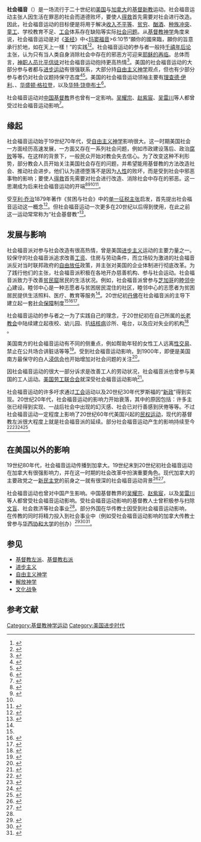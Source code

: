 '''社会福音'''（{{lang-en|Social Gospel}}）是一场流行于二十世纪初[[美国|美国]]与[[加拿大|加拿大]]的[[基督教|基督]][[新教|新教]]运动。社会福音运动主张人因生活在罪恶的社会而道德败坏，要使人[[得救|得救]]首先需要对社会进行改造。因此，社会福音运动的目标便是将{{le|基督教伦理|Christian ethics|基督教中的伦理}}用于解决[[收入不平等|收入不平等]]、[[贫穷|贫穷]]、[[酗酒|酗酒]]、[[种族冲突|种族冲突]]、[[童工|童工]]、学校教育不足、[[工会|工会]]体系存在缺陷等实际[[社会问题|社会问题]]。从[[基督教神学|基督教神学]]角度来说，社会福音运动是对《[[圣经|圣经]]》中<[[玛窦福音|玛窦福音]]>6:10节“願你的國來臨，願你的旨意承行於地，如在天上一樣！”的实践<ref name=Wang2006>{{cite book|author=王旭|title=美国城市发展模式: 从城市化到大都市区化|url=https://books.google.com/books?id=ELt4fH6h7GMC&pg=PA140|year=2006|publisher=清华大学出版社有限公司|isbn=978-7-302-12010-0|page=140}}</ref><ref>{{cite book|last=Tichi|first=Cecelia|year=2009|title=Civic Passions: Seven Who Launched Progressive America (and What They Teach Us)|location=Chapel Hill, North Carolina|publisher=University of North Carolina Press|isbn=978-0-8078-3300-1|url=https://archive.org/details/civicpassionssev0000tich|pages=206, 220–221}}</ref>。社会福音运动的参与者一般持[[千禧年后论|千禧年后论]]主张，认为只有当人类自身消除社会中存在的邪恶方可迎来[[耶稣再临|耶稣的再临]]。总体而言，[[神职人员|神职人员]]比[[平信徒|平信徒]]对社会福音运动抱持更高热情<ref>{{cite book|last=Gill|first=Jill K.|year=2011|title=Embattled Ecumenism: The National Council of Churches, the Vietnam War, and the Trials of the Protestant Left|location=DeKalb, Illinois|publisher=Northern Illinois University Press|isbn=978-0-87580-443-9|pages=33}}</ref>。美国的社会福音运动的大部分参与者都与[[進步主義#美國|进步运动]]有很强联系，大部分持[[自由主义神学|自由主义神学]]观点，但也有少部分参与者仍对社会议题持保守态度<ref>{{cite book|last=White|first=Ronald C.|year=1990|title=Liberty and Justice for All: Racial Reform and the Social Gospel (1877–1925)|url=https://archive.org/details/libertyjusticefo0000whit}}</ref><ref>{{cite book|last=Ahlstrom|first=Sydney E.|year=1974|title=A Religious History of the American People}}</ref>。美国的社会福音运动领袖主要有[[理查德·伊利|理查德·伊利]]、{{le|约西亚·斯特朗|Josiah Strong}}、[[华盛顿·格拉登|华盛顿·格拉登]]，以及[[华特·饶申布士|华特·饶申布士]]<ref>{{cite journal|last=Muller|first=Dorothea R.|year=1959|title=The Social Philosophy of Josiah Strong: Social Christianity and American Progressivism|url=https://archive.org/details/sim_church-history_1959-06_28_2/page/183|journal=Church History|volume=28|issue=2|pages=183–201|doi=10.2307/3161456|issn=1755-2613|jstor=3161456}}</ref>。

社会福音运动对[[中国基督教|中国基督教]]界也曾有一定影响。[[吴耀宗|吴耀宗]]、[[赵紫宸|赵紫宸]]、[[吴雷川|吴雷川]]等人都曾受过社会福音运动影响<ref name=Lai2008>{{cite book|author1=赖品超|author2=学愚|title=天国、净土与人间: 耶佛对话与社会关怀|url=https://books.google.com/books?id=4uAdAQAAMAAJ|year=2008|publisher=中華書局|isbn=978-7-101-06319-6|page=3}}</ref>。

==缘起==
社会福音运动始于19世纪70年代，受[[自由主义神学|自由主义神学]]影响很大。这一时期美国社会一方面经历高速发展，一方面又存在一系列社会问题，例如市政建设落后、政治[[腐败|腐败]]等等。在这样的背景下，一般民众开始对教会失去信心。为了改变这种不利形势，部分教会人员开始关注美国社会存在的问题，并希望能用基督教的方法改造社会、推动社会进步。他们认为道德堕落不是因为[[人性|人性]]的败坏，而是受到社会中邪恶事物的影响；要使人[[得救|得救]]首先需要对社会进行改造、消除社会中存在的邪恶。这一思潮成为后来社会福音运动的开端<ref>{{cite book|author=艾利克森(Millard J. Erickson)|title=基督教神學(卷三)|url=https://books.google.com/books?id=dJYuDwAAQBAJ&pg=PA70|date=2002-12-01|publisher=華神|isbn=978-957-0471-28-1|page=70}}</ref><ref name=Shanxishida1996>{{cite book|title=陕西师大学报: 哲学社会科学版|url=https://books.google.com/books?id=GhcyAQAAIAAJ|year=1996|publisher=陕西师范大学.|page=133;136}}</ref><ref name=Wang2006/><ref>{{cite web |author1=季凤梁 |title=美国社会福音运动探析（1873-1908） |url=http://xuewen.cnki.net/CMFD-1013142735.nh.html |publisher=东北师范大学 |accessdate=2019-10-13 |archive-url=https://web.archive.org/web/20191013101431/http://xuewen.cnki.net/CMFD-1013142735.nh.html |archive-date=2019-10-13 |dead-url=no }}</ref>。

{{le|查尔斯·奥利弗·布朗|Social Gospel}}受[[亨利·乔治|亨利·乔治]]1879年著作《贫困与社会》中的[[乔治主义|单一征税主张]]启发，首先提出社会福音运动这一概念<ref>{{cite book|last=Marty|first=Martin E.|year=1986|title=Modern American Religion. Volume 1: The Irony of It All, 1893–1919|location=Chicago|publisher=University of Chicago Press|publication-date=1997|isbn=978-0-226-50894-8|pages=286}}</ref>。但社会福音运动一次更多在20世纪以后得到使用，在此之前这一运动常常称为“社会基督教”<ref>{{cite book|author=左芙蓉|title=社会福音・社会服务与社会改造: 北京基督教青年会历史研究, 1906-1949|url=https://books.google.com/books?id=dg9GAAAAMAAJ|year=2005|publisher=宗教文化出版社|isbn=978-7-80123-673-9|page=13}}</ref>。

==发展与影响==
社会福音派对参与社会改造有很高热情，曾是美国[[进步主义|进步主义]]运动的主要力量之一。较保守的社会福音派追求改善[[工资|工资]]、住房与劳动条件，而立场较为激进的社会福音派反对当时联邦政府的[[自由放任|自由放任]]政策，并主张对美国的企业体制进行彻底改革。为了践行他们的主张，社会福音派积极在各地开办慈善机构、参与社会运动。社会福音派致力于改善[[贫民窟|贫民窟]]居民的生活状况。例如，社会福音派曾参与[[芝加哥|芝加哥]]的[[睦邻运动|睦邻中心]]建设。睦邻中心是一种志愿者与贫困居民混住的社区，睦邻中心的志愿者为贫困居民提供生活照料、医疗、教育等服务<ref name=Shanxishida1996/>。20世纪初[[丹佛|丹佛]]在社会福音派的主导下建立起一套[[社会保障|社会保障]]制度<ref name=Wang2006/><ref>{{cite book|last=Bonner|first=Jeremy|year=2004|chapter=Religion|editor-last=Newby|editor-first=Rick|title=The Rocky Mountain Region|location=Westport, Connecticut|publisher=Greenwood Press|pages=370}}</ref><ref>{{cite web |author1=Lisa Marder |title=A Deep Dive Into the History of the Social Gospel Movement |url=https://www.learnreligions.com/social-gospel-movement-4136473 |website=Learn Religions |accessdate=2019-10-23 |archive-date=2021-05-18 |archive-url=https://web.archive.org/web/20210518013558/https://www.learnreligions.com/social-gospel-movement-4136473 |dead-url=no }}</ref>。

社会福音运动的参与者之一{{le|马克·A·马修斯|Mark A. Matthews}}为了实践自己的理念，于20世纪初在自己所属的[[长老宗|长老教会]]中陆续建立起夜校、幼儿园、抗[[结核病|结核病]]诊所、电台，以及应对失业的机构<ref name=Soden>{{cite web|author=Dale Soden|url=https://www.historylink.org/File/8049|title=Reverend Mark (1867-1940)|website=HistoryLink|date=2007-01-13|accessdate=2019-10-23|archive-url=https://web.archive.org/web/20190525215415/https://www.historylink.org/File/8049|archive-date=2019-05-25|dead-url=no}}</ref> 。

美国南方的社会福音运动有不同的侧重点，例如帮助年轻的女性工人远离[[性交易|性交易]]、禁止在公共场合讲脏话等等<ref>{{cite book |last1=Tatum |first1=Noreen Dunn |title=A Crown of Service: A story of women's work in the Methodist Episcopal Church, South, from 1878-1940 |date=1960 |publisher=Parthenon Press |location=Nashville, TN |url=https://archive.org/details/crownofservicest01tatu}}</ref>。受到社会福音运动影响，到1900年，即便是美国南方最保守的白人[[浸信会|浸信会]]也开始增加对社会问题的关注<ref>{{cite book|last=Ayers|first=Edward L.|year=1992|title=The Promise of the New South: Life after Reconstruction|url=https://archive.org/details/promiseofnewso00ayer|pages=[https://archive.org/details/promiseofnewso00ayer/page/n185 170]}}</ref>。

因社会福音运动的很大一部分诉求是改善工人的劳动状况，社会福音派也曾参与美国的工人运动。[[美国劳工联合会|美国劳工联合会]]就深受社会福音运动影响<ref>{{cite book|last1=Kee|first1=Howard Clark|last2=Albu|first2=Emily|last3=Lindberg|first3=Carter|last4=Frost|first4=Jerry W.|last5=Robert|first5=Dana L.|year=1998|title=Christianity: A Social and Cultural History|edition=2nd|location=Upper Saddle River, New Jersey|publisher=Prentice Hall|pages=479-480}}</ref>。

社会福音运动的许多吁求通过[[工会|工会]]运动以及20世纪30年代罗斯福的“[[新政|新政]]”得到实现。20世纪20年代，社会福音运动的影响力开始衰落，其中的原因包括：许多主张已经得到实现、一战后社会中出现的幻灭感、社会已对行善感到厌倦等等。不过社会福音运动一定程度上影响了20世纪60年代美国兴起的[[民权运动|民权运动]]，现代的基督教左派很大程度上就是社会福音派的延续。部分社会福音运动产生的影响持续至今<ref>{{cite web |title=Social Gospel |url=https://www.britannica.com/event/Social-Gospel |website=Britannica |accessdate=2019-10-23 |archive-url=https://web.archive.org/web/20190807131626/https://www.britannica.com/event/Social-Gospel |archive-date=2019-08-07 |dead-url=no }}</ref><ref>{{cite book|author1=John Russell Graham|author2=John Coates|author3=Barbara Swartzentruber|coauthors=Brian Ouellette|title=Spirituality and Social Work: Select Canadian Readings|url=https://books.google.com/books?id=IQ5TfaJYSJ4C&pg=PA67|year=2007|publisher=Canadian Scholars’ Press|isbn=978-1-55130-329-1|page=67}}</ref><ref>{{cite web |author1=Christopher H. Evans |title=How the social gospel movement explains the roots of today’s religious left |url=http://theconversation.com/how-the-social-gospel-movement-explains-the-roots-of-todays-religious-left-78895 |website=The Conversation |accessdate=2019-10-23 |archive-url=https://web.archive.org/web/20190417154639/http://theconversation.com/how-the-social-gospel-movement-explains-the-roots-of-todays-religious-left-78895 |archive-date=2019-04-17 |dead-url=no }}</ref><ref>{{cite book|author1=Ronald Cedric White|author2=Charles Howard Hopkins|author3=John Coleman Bennett|title=The Social Gospel: Religion and Reform in Changing America|url=https://books.google.com/books?id=Y5rZw3B4pw0C&pg=PR11|year=1976|publisher=Temple University Press|isbn=978-0-87722-084-8|page=11}}</ref>。

==在美国以外的影响==
19世纪80年代，社会福音运动传播到加拿大。19世纪末到20世纪初社会福音运动在加拿大有很强影响力，并在这一时期的社会改革中扮演重要角色。现代加拿大的主要政党之一[[新民主党_(加拿大)|新民主党]]的前身之一{{le|合作社联邦联合会|Co-operative Commonwealth Federation}}就有很深的社会福音运动背景<ref>{{cite web |url=http://www.bc.united-church.ca/uccfiles/archives/The%20United%20Church%20of%20Canada%20in%20BC%20(history).pdf |title=The United Church of Canada in British Columbia |author=Bob Stewart |year=1983 |accessdate=2011-04-15 |archive-url=https://web.archive.org/web/20110706213434/http://www.bc.united-church.ca/uccfiles/archives/The%20United%20Church%20of%20Canada%20in%20BC%20(history).pdf |archive-date=2011-07-06 |dead-url=no }}</ref><ref>{{cite web |author1=Richard Allen |title=Social Gospel |url=https://www.thecanadianencyclopedia.ca/en/article/social-gospel |website=[[加拿大百科全书|The Canadian Encyclopedia]] |accessdate=2019-10-18 |archive-url=https://web.archive.org/web/20190608212046/https://www.thecanadianencyclopedia.ca/en/article/social-gospel |archive-date=2019-06-08 |dead-url=no }}</ref>。

社会福音运动也曾对中国产生影响。中国基督教界的[[吴耀宗|吴耀宗]]、[[赵紫宸|赵紫宸]]，以及[[吴雷川|吴雷川]]等人都曾受社会福音运动影响。受社会福音运动影响的基督教人士曾积极参与扫除[[文盲|文盲]]、社会救济等社会事业<ref name=Lai2008/>。部分外国在华传教士因受到社会福音运动影响，在传教的同时将精力投入到社会事业中（例如受社会福音运动影响的加拿大传教士曾参与[[华西协和大学|华西协和大学]]的创办）<ref>{{cite book|title=中西文化与敎会大学: 首届中国敎会大学史学术研讨会论文集|url=https://books.google.com/books?id=vaQEAQAAIAAJ|year=1991|publisher=湖北敎育出版社|page=204}}</ref><ref name="李巍1995">{{cite book|author=李巍|title=加拿大传教士在中国|url=https://books.google.com/books?id=IV9nAAAAIAAJ|year=1995|publisher=東方出版社|isbn=978-7-5060-0520-3|page=64}}</ref><ref name="梁家麟1988">{{cite book|author=梁家麟|title=褔臨中華: 中國近代教會史十講|url=https://books.google.com/books?id=yeBCCgAAQBAJ&pg=PT122|date=1988-03-01|publisher=天道書樓|isbn=978-962-208-166-6|page=122}}</ref>。

==参见==
*[[基督教左派|基督教左派]]、[[基督教右派|基督教右派]]
*[[进步主义|进步主义]]
*[[自由主义神学|自由主义神学]]
*[[解放神学|解放神学]]
*[[文化战争|文化战争]]

==参考文献==
{{reflist|30em}}

[[Category:基督教神学运动|Category:基督教神学运动]]
[[Category:美国进步时代|Category:美国进步时代]]